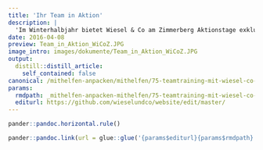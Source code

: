 ```yaml
---
title: 'Ihr Team in Aktion'
description: |
  'Im Winterhalbjahr bietet Wiesel & Co am Zimmerberg Aktionstage exklusiv für Teams an.  Für Gruppen (z.B. Mitarbeiter von Unternehmen), die Ihre Gemeinschaft einmal anders erleben möchten, bietet die tatkräftige Lebensraumaufwertung im Bezirk Horgen eine ideale Gelegenheit. Wir gehen auf Ihre Bedürfnisse ein und finden für Ihr Team den geeigneten Aktionsort. Erfahren sie hier mehr, welche Gründe für das Angebot von Wiesel & Co am Zimmerberg sprechen. '
date: 2016-04-08
preview: Team_in_Aktion_WiCoZ.JPG
image_intro: images/dokumente/Team_in_Aktion_WiCoZ.JPG
output:
  distill::distill_article:
    self_contained: false
canonical: /mithelfen-anpacken/mithelfen/75-teamtraining-mit-wiesel-co-am-zimmerberg-2
params:
  rmdpath: _mithelfen-anpacken-mithelfen/75-teamtraining-mit-wiesel-co-am-zimmerb/75-teamtraining-mit-wiesel-co-am-zimmerb.Rmd
  editurl: https://github.com/wieselundco/website/edit/master/
---
```







```r
pander::pandoc.horizontal.rule()

pander::pandoc.link(url = glue::glue('{params$editurl}{params$rmdpath}'),text = 'Artikel bearbeiten')
```

<!--http://wieselundco.ch/mithelfen-anpacken/mithelfen/75-teamtraining-mit-wiesel-co-am-zimmerberg-2-->
